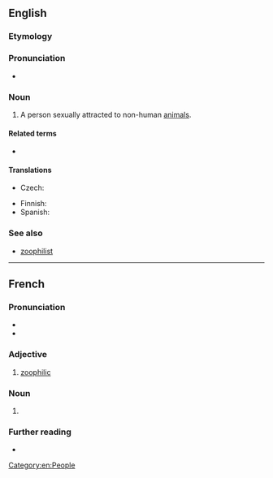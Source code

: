 ==English==

===Etymology===
{{confix|en|zoo|phile}}

===Pronunciation===
* {{IPA|en|/ˈzəʊ.ə.faɪl/|/ˈzuː.ə.faɪl/}}

===Noun===
{{en-noun}}

# A person sexually attracted to non-human [[animal]]s.
#: {{synonyms|en|bestialist|zoosexual|zoo|q3=slang}}

====Related terms====
* {{l|en|zoophilia}}

====Translations====
{{trans-top|person sexually attracted to animals}}
* Czech: {{t+|cs|zoofil|m}}
{{trans-mid}}
* Finnish: {{t|fi|zoofiili}}
* Spanish: {{t|es|zoofile|m}}
{{trans-bottom}}

===See also===
*[[zoophilist]]

[[Category:en:People]]

----

==French==

===Pronunciation===
* {{fr-IPA}}
* {{audio|fr|LL-Q150 (fra)-WikiLucas00-zoophile.wav|Audio}}

===Adjective===
{{fr-adj}}

# [[zoophilic]]

===Noun===
{{fr-noun|mfbysense}}

# {{l|en|zoophile}}

===Further reading===
* {{R:TLFi}}
